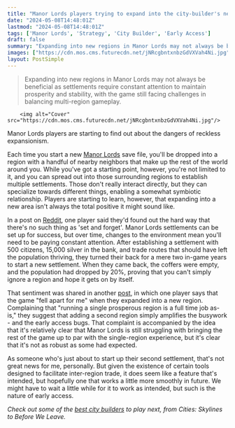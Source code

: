 ```yaml
---
title: "Manor Lords players trying to expand into the city-builder's new territories are getting stung by settlements that aren't self-sufficient"
date: "2024-05-08T14:48:01Z"
lastmod: "2024-05-08T14:48:01Z"
tags: ['Manor Lords', 'Strategy', 'City Builder', 'Early Access']
draft: false
summary: "Expanding into new regions in Manor Lords may not always be beneficial as settlements require constant attention to maintain prosperity and stability, with the game still facing challenges in balancing multi-region gameplay."
images: ["https://cdn.mos.cms.futurecdn.net/jNRcgbntxnbzGdVXVah4Ni.jpg"]
layout: PostSimple
---
```

> Expanding into new regions in Manor Lords may not always be beneficial as settlements require constant attention to maintain prosperity and stability, with the game still facing challenges in balancing multi-region gameplay.


        <img alt="Cover" src="https://cdn.mos.cms.futurecdn.net/jNRcgbntxnbzGdVXVah4Ni.jpg"/>
        
Manor Lords players are starting to find out about the dangers of reckless expansionism.

Each time you start a new [<u>Manor Lords</u>](https://www.gamesradar.com/manor-lords-tips/) save file, you'll be dropped into a region with a handful of nearby neighbors that make up the rest of the world around you. While you've got a starting point, however, you're not limited to it, and you can spread out into those surrounding regions to establish multiple settlements. Those don't really interact directly, but they can specialize towards different things, enabling a somewhat symbiotic relationship. Players are starting to learn, however, that expanding into a new area isn't always the total positive it might sound like.

In a post on [<u>Reddit</u>](https://www.reddit.com/r/ManorLords/comments/1cm8yfi/no_set_and_forget/?utm_source=share&utm_medium=web3x&utm_name=web3xcss&utm_term=1&utm_content=share_button), one player said they'd found out the hard way that there's no such thing as 'set and forget'. Manor Lords settlements can be set up for success, but over time, changes to the environment mean you'll need to be paying constant attention. After establishing a settlement with 500 citizens, 15,000 silver in the bank, and trade routes that should have left the population thriving, they turned their back for a mere two in-game years to start a new settlement. When they came back, the coffers were empty, and the population had dropped by 20%, proving that you can't simply ignore a region and hope it gets on by itself.

That sentiment was shared in another [<u>post</u>](https://www.reddit.com/r/ManorLords/comments/1cmjivw/absolutely_one_of_my_favorite_games_in_recent/?utm_source=share&utm_medium=web3x&utm_name=web3xcss&utm_term=1&utm_content=share_button), in which one player says that the game "fell apart for me" when they expanded into a new region. Complaining that "running a single prosperous region is a full time job as-is," they suggest that adding a second region simply amplifies the busywork - and the early access bugs. That complaint is accompanied by the idea that it's relatively clear that Manor Lords is still struggling with bringing the rest of the game up to par with the single-region experience, but it's clear that it's not as robust as some had expected.

As someone who's just about to start up their second settlement, that's not great news for me, personally. But given the existence of certain tools designed to facilitate inter-region trade, it does seem like a feature that's intended, but hopefully one that works a little more smoothly in future. We might have to wait a little while for it to work as intended, but such is the nature of early access.

*Check out some of the *[<em>best city builders</em>](https://www.gamesradar.com/best-city-building-games/)* to play next, from Cities: Skylines to Before We Leave.*
        